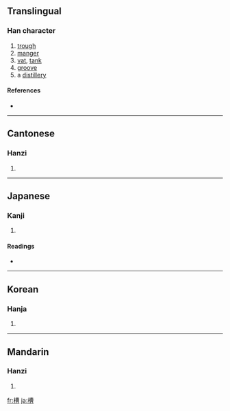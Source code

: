 ==Translingual==

===Han character===
{{Han char|rn=75|rad=木|as=11|sn=15|four=4596<sub>6</sub>|canj=木廿田日 (DTWA)}}

# [[trough]]
# [[manger]]
# [[vat]], [[tank]]
# [[groove]]
# a [[distillery]]

====References====
* {{Han ref|kx=0548.140|dkj=15393|dj=0935.300|hdz=21275.120|uh=69FD|ud=27133|bh=BCD1|bd=48337}}

----

==Cantonese==

===Hanzi===
{{yue-hanzi|jyut=|y=chou4}}

# {{defn|Cantonese}}

----

==Japanese==

===Kanji===
{{ja-kanji|grade=c|rs=木11}}

# {{defn|Japanese}}

====Readings====
* {{ja-readings|on=[[そう]] (sō)|kun=[[かいばおけ]] (kaibaoke), [[おけ]] (oke)}}

----

==Korean==

===Hanja===
{{ko-hanja|hangeul=조|eumhun=|rv=jo|mr=cho|y=co}}

# {{defn|Korean}}

----

==Mandarin==

===Hanzi===
{{cmn-hanzi|pin=[[cáo]] ([[cao2]])|wg=ts'ao<sup>2</sup>}}

# {{defn|Mandarin}}

[[fr:槽]]
[[ja:槽]]